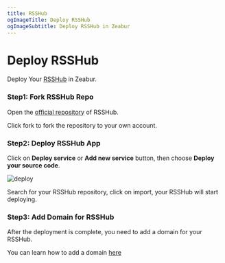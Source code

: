 ```yaml
---
title: RSSHub
ogImageTitle: Deploy RSSHub
ogImageSubtitle: Deploy RSSHub in Zeabur
---
```


# Deploy RSSHub

Deploy Your [RSSHub](https://docs.rsshub.app/) in Zeabur.

### Step1: Fork RSSHub Repo

Open the [official repository](https://github.com/DIYgod/RSSHub) of RSSHub.

Click fork to fork the repository to your own account.

### Step2: Deploy RSSHub App

Click on **Deploy service** or **Add new service** button, then choose **Deploy your source code**.

![deploy](/framework/deploy.png)

Search for your RSSHub repository, click on import, your RSSHub will start deploying.

### Step3: Add Domain for RSSHub

After the deployment is complete, you need to add a domain for your RSSHub.

You can learn how to add a domain [here](/en-US/deploy/domain-binding)

